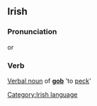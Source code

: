 ==Irish==
===Pronunciation===
{{IPA|[&#712;gob&#601;]}} or {{IPA|[&#712;gobu]}}

===Verb===
[[Verbal noun]] of '''[[gob#Irish|gob]]''' 'to [[peck]]'

[[Category:Irish language]]